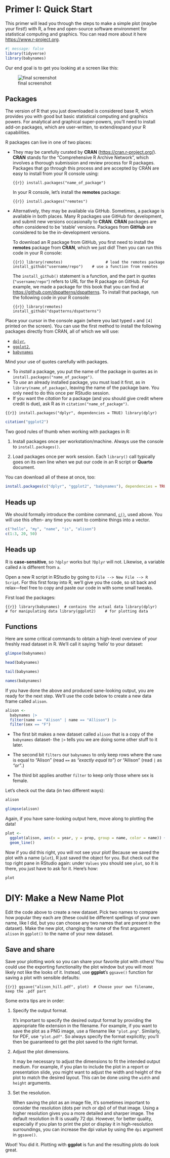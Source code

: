 # Primer I: Quick Start {.unnumbered}

This primer will lead you through the steps to make a simple plot (maybe your first!) with R, a free and open-source software environment for statistical computing and graphics. You can read more about it here <https://www.r-project.org>.

```r
#| message: false
library(tidyverse)
library(babynames)
```

Our end goal is to get you looking at a screen like this:

![final screenshot](img/final-screenshot.png)

## Packages

The version of R that you just downloaded is considered base R, which provides you with good but basic statistical computing and graphics powers. For analytical and graphical super-powers, you'll need to install add-on packages, which are user-written, to extend/expand your R capabilities.

R packages can live in one of two places:

-   They may be carefully curated by **CRAN** (<https://cran.r-project.org/>). **CRAN** stands for the "Comprehensive R Archive Network", which involves a thorough submission and review process for R packages. Packages that go through this process and are accepted by CRAN are easy to install from your R console using:

    ``` {{r}}
    install.packages("name_of_package")
    ```

    In your R console, let's install the **remotes** package:

    ``` {{r}}
    install.packages("remotes")
    ```

-   Alternatively, they may be available via GitHub. Sometimes, a package is available in both places. Many R packages use GitHub for development, and submit new versions occasionally to **CRAN**. **CRAN** packages are often considered to be 'stable' versions. Packages from **GitHub** are considered to be the in-development versions.

    To download an R package from GitHub, you first need to install the **remotes** package from **CRAN**, which we just did! Then you can run this code in your R console:

    ``` {{r}}
    library(remotes)                   # load the remotes package
    install_github("username/repo")    # use a function from remotes
    ```

    The `install_github()` statement is a function, and the part in quotes (`"username/repo"`) refers to URL for the R package on GitHub. For example, we made a package for this book that you can find at <https://github.com/dspatterns/dspatterns>. To install that package, run the following code in your R console:

    ``` {{r}}
    library(remotes)                   
    install_github("dspatterns/dspatterns")    
    ```

Place your cursor in the console again (where you last typed `x` and `[4]` printed on the screen). You can use the first method to install the following packages directly from CRAN, all of which we will use:

-   [`dplyr`,](http://dplyr.tidyverse.org)
-   [`ggplot2`,](http://ggplot2.tidyverse.org)
-   [`babynames`](https://github.com/hadley/babynames)

Mind your use of quotes carefully with packages.

-   To *install* a package, you put the name of the package in quotes as in `install.packages("name_of_package")`.
-   To *use* an already installed package, you must load it first, as in `library(name_of_package)`, leaving the name of the package bare. You only need to do this once per RStudio session.
-   If you want the *citation* for a package (and you should give credit where credit is due), ask R as in `citation("name_of_package")`.

``` {{r}}
install.packages("dplyr", dependencies = TRUE)
library(dplyr)
```

```r
citation("ggplot2")
```

Two good rules of thumb when working with packages in R:

1.  Install packages once per workstation/machine. Always use the console to `install.packages()`.

2.  Load packages once per work session. Each `library()` call typically goes on its own line when we put our code in an R script or **Quarto** document.

You can download all of these at once, too:

```r
install.packages(c("dplyr", "ggplot2", "babynames"), dependencies = TRUE)
```

::: callout-tip
## Heads up

We should formally introduce the combine command, [`c()`](http://stat.ethz.ch/R-manual/R-patched/library/base/html/c.html), used above. You will use this often- any time you want to combine things into a vector.
:::

```r
c("hello", "my", "name", "is", "alison")
c(1:3, 20, 50)
```

::: callout-tip
## Heads up

R is **case-sensitive**, so `?dplyr` works but `?Dplyr` will not. Likewise, a variable called `A` is different from `a`.
:::

Open a new R script in RStudio by going to `File --> New File --> R Script`. For this first foray into R, we'll give you the code, so sit back and relax---feel free to copy and paste our code in with some small tweaks.

First load the packages:

``` {{r}}
library(babynames)  # contains the actual data
library(dplyr)      # for manipulating data
library(ggplot2)    # for plotting data
```

## Functions

Here are some critical commands to obtain a high-level overview of your freshly read dataset in R. We'll call it saying 'hello' to your dataset:

```r
glimpse(babynames)
```

```r
head(babynames)
```

```r
tail(babynames)
```

```r
names(babynames)
```

If you have done the above and produced sane-looking output, you are ready for the next step. We'll use the code below to create a new data frame called `alison`.

```r
alison <- 
  babynames |>
  filter(name == "Alison" | name == "Allison") |>
  filter(sex == "F") 
```

-   The first bit makes a new dataset called `alison` that is a copy of the `babynames` dataset- the `|>` tells you we are doing some other stuff to it later.

-   The second bit `filters` our `babynames` to only keep rows where the `name` is equal to "Alison" (read `==` as *"exactly equal to"*) *or* "Allison" (read `|` as *"or"*.)

-   The third bit applies another `filter` to keep only those where sex is female.

Let's check out the data (in two different ways):

```r
alison
```

```r
glimpse(alison)
```

Again, if you have sane-looking output here, move along to plotting the data!

```r
plot <- 
  ggplot(alison, aes(x = year, y = prop, group = name, color = name)) + 
  geom_line()  
```

Now if you did this right, you will not see your plot! Because we saved the plot with a name (`plot`), R just saved the object for you. But check out the top right pane in RStudio again: under `Values` you should see `plot`, so it is there, you just have to ask for it. Here's how:

```r
plot 
```

# DIY: Make a New Name Plot

Edit the code above to create a new dataset. Pick two names to compare how popular they each are (these could be different spellings of your own name, like I did, but you can choose any two names that are present in the dataset). Make the new plot, changing the name of the first argument `alison` in `ggplot()` to the name of your new dataset.

## Save and share

Save your plotting work so you can share your favorite plot with others! You could use the exporting functionality the plot window but you will most likely not like the looks of it. Instead, use **ggplot**’s `ggsave()` function for saving a plot with sensible defaults:

``` {{r}}
ggsave("alison_hill.pdf", plot)  # Choose your own filename, keep the .pdf part 
```

Some extra tips are in order: 

1. Specify the output format.
  
    It's important to specify the desired output format by providing the appropriate file extension in the filename. For example, if you want to save the plot as a PNG image, use a filename like `"plot.png"`. Similarly, for PDF, use `"plot.pdf"`. So always specify the format explicitly; you'll then be guaranteed to get the plot saved to the right format.

2. Adjust the plot dimensions.

    It may be necessary to adjust the dimensions to fit the intended output medium. For example, if you plan to include the plot in a report or presentation slide, you might want to adjust the width and height of the plot to match the desired layout. This can be done using the `width` and `height` arguments.

3. Set the resolution.

    When saving the plot as an image file, it's sometimes important to consider the resolution (dots per inch or *dpi*) of of that image. Using a higher resolution gives you a more detailed and sharper image. The default resolution in R is usually 72 dpi. However, for better quality, especially if you plan to print the plot or display it in high-resolution surroundings, you can increase the dpi value by using the `dpi` argument in `ggsave()`. 

Woot! You did it. Plotting with **ggplot** is fun and the resulting plots do look great.
